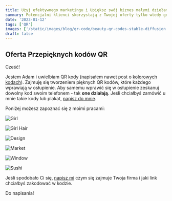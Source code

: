 ```yaml
---
title: Użyj efektywnego marketingu i Upiększ swój biznes małymi dziełami sztuki
summary: Potencjalni klienci skorzystają z Twojej oferty tylko wtedy gdy zwrócą na nią uwagę.
date: '2023-01-12'
tags: ['QR']
images: ['/static/images/blog/qr-code/beauty-qr-codes-stable-diffusion.png']
draft: false
---
```


## Oferta Przepięknych kodów QR

Cześć!

Jestem Adam i uwielbiam QR kody (napisałem nawet post o [kolorowych kodach][0]).
Zajmuję się tworzeniem pięknych QR kodów, które każdego wprawiają w osłupienie. Aby samemu wprawić się w osłupienie zeskanuj dowolny kod swoim telefonem - tak __one działają__.
Jeśli chciałbyś zamówić u mnie takie kody lub plakat, [napisz do mnie][100].

Poniżej możesz zapoznać się z moimi pracami:

![Girl](/static/images/blog/qr-code/codes/001-beautiful-girl-reading-qr-code.png)

![Girl Hair](/static/images/blog/qr-code/codes/002-beautiful-girl-qr-code.png)

![Design](/static/images/blog/qr-code/codes/003-beautiful-art-design-qr-code.png)

![Market](/static/images/blog/qr-code/codes/004-beautiful-fruit-market-qr-code.png)

![Window](/static/images/blog/qr-code/codes/005-beautiful-steel-window-qr-code.png)

![Sushi](/static/images/blog/qr-code/codes/006-beautiful-sushi-qr-code.png)

Jeśli spodobało Ci się, [napisz mi][100] czym się zajmuje Twoja firma i jaki link chciałbyś zakodować w kodzie.

Do napisania!

[100]: https://hvitis.dev/contact



[0]: https://hvitis.dev/jab-code-and-everything-you-need-to-know-about-color-bar-code